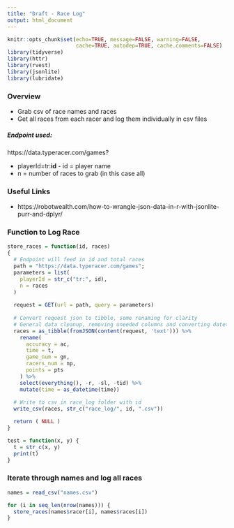 ```yaml
---
title: "Draft - Race Log"
output: html_document
---
```


```r
knitr::opts_chunk$set(echo=TRUE, message=FALSE, warning=FALSE,
                      cache=TRUE, autodep=TRUE, cache.comments=FALSE)
library(tidyverse)
library(httr)
library(rvest)
library(jsonlite)
library(lubridate)
```

### Overview
- Grab csv of race names and races
- Get all races from each racer and log them individually in csv files

##### Endpoint used:
https://data.typeracer.com/games?

- playerId=tr:**id** - id = player name
- n = number of races to grab (in this case all)

### Useful Links
- https://robotwealth.com/how-to-wrangle-json-data-in-r-with-jsonlite-purr-and-dplyr/

### Function to Log Race

``` r
store_races = function(id, races)
{
  # Endpoint will feed in id and total races
  path = "https://data.typeracer.com/games";
  parameters = list(
    playerId = str_c("tr:", id),
    n = races
  )
  
  request = GET(url = path, query = parameters)
  
  # Convert request json to tibble, some renaming for clarity
  # General data cleanup, removing uneeded columns and converting datetimes
  races = as_tibble(fromJSON(content(request, 'text'))) %>% 
    rename(
      accuracy = ac,
      time = t,
      game_num = gn,
      racers_num = np,
      points = pts
    ) %>% 
    select(everything(), -r, -sl, -tid) %>% 
    mutate(time = as_datetime(time))
  
  # Write to csv in race_log folder with id
  write_csv(races, str_c("race_log/", id, ".csv"))

  return ( NULL )
}

test = function(x, y) {
  t = str_c(x, y)
  print(t)
}
```

### Iterate through names and log all races
``` r
names = read_csv("names.csv")

for (i in seq_len(nrow(names))) {
  store_races(names$racer[i], names$races[i])
}
```